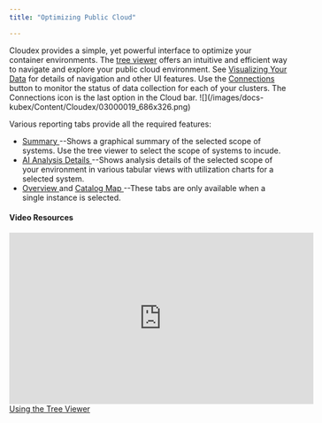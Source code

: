 ```yaml
---
title: "Optimizing Public Cloud"

---
```


<InlineImageWithText src="/images/docs-kubex/Content/Cloudex/03000171_63x62.png">
Cloudex provides a simple, yet powerful interface to optimize your container environments. The <a href="/docs-kubex/Content/Kubex/Using_the_Tree_Viewer">tree viewer</a> offers an intuitive and efficient way to navigate and explore your public cloud environment. See <a href="/docs-kubex/Content/Kubex/Visualizing_Your_Data">Visualizing Your Data</a> for details of navigation and other UI features.
</InlineImageWithText>
<InlineImageWithText src="/images/docs-kubex/Content/Cloudex/03000109_64x59.png">
Use the <a href="/docs-kubex/Content/Cloudex/Cloud_Connections">Connections</a> button to monitor the status of data collection for each of your clusters. The Connections icon is the last option in the Cloud bar. 
</InlineImageWithText>





<Frame caption="Figure: Cloud Analysis">
![](/images/docs-kubex/Content/Cloudex/03000019_686x326.png)
</Frame>



Various reporting tabs provide all the required features:


<ul>
  <li>
    <a href="/docs-kubex/Content/Cloudex/Summary_Tab-Cloud"> Summary </a>
    --Shows a graphical summary of the selected scope of systems. Use the tree viewer to select the scope of systems to incude.
  </li>
  <li>
    <a href="/docs-kubex/Content/Cloudex/AI_Analysis_Details_Table-Cloud"> AI Analysis Details </a>
    --Shows analysis details of the selected scope of your environment in various tabular views with utilization charts for a selected system.
  </li>
  <li>
    <a href="/docs-kubex/Content/Kubex/Overview_Tab"> Overview </a> and <a href="/docs-kubex/Content/Cloudex/Catalog_Map_Tab"> Catalog Map </a>
    --These tabs are only available when a single instance is selected.
  </li>
</ul>


#### Video Resources
<AccordionGroup>
<Accordion title="Using the Tree Viewer">
<iframe frameborder="0" height="310" src="https://player.vimeo.com/video/1038945637?title=0&amp;byline=0&amp;portrait=0&amp;badge=0&amp;autopause=0&amp;player_id=0&amp;app_id=58479" width="550"></iframe>
<a href="https://player.vimeo.com/video/1038945637?title=0&amp;byline=0&amp;portrait=0&amp;badge=0&amp;autopause=0&amp;player_id=0&amp;app_id=58479" target='_blank'>Using the Tree Viewer</a>
</Accordion>

</AccordionGroup>